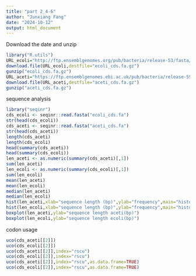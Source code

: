 ```yaml
---
title: "part 2_4-6"
author: "Junxiang Fang"
date: "2024-10-12"
output: html_document
---
```

Download the date and unzip
```r
library("R.utils")
URL_ecoli="http://ftp.ensemblgenomes.org/pub/bacteria/release-53/fasta/bacteria_0_collection/escherichia_coli_str_k_12_substr_mg1655_gca_000005845/cds/Escherichia_coli_str_k_12_substr_mg1655_gca_000005845.ASM584v2.cds.all.fa.gz"
download.file(URL_ecoli,destfile="ecoli_cds.fa.gz")
gunzip("ecoli_cds.fa.gz")
URL_aceti="https://ftp.ensemblgenomes.ebi.ac.uk/pub/bacteria/release-59/fasta/bacteria_80_collection/acetobacter_aceti_gca_002005445/cds/Acetobacter_aceti_gca_002005445.ASM200544v1.cds.all.fa.gz"
download.file(URL_aceti,destfile="aceti_cds.fa.gz")
gunzip("aceti_cds.fa.gz")
```
sequence analysis
```r
library("seqinr")
cds_ecoli <- seqinr::read.fasta("ecoli_cds.fa")
str(head(cds_ecoli))
cds_aceti <- seqinr::read.fasta("aceti_cds.fa")
str(head(cds_aceti))
length(cds_aceti)
length(cds_ecoli)
head(summary(cds_aceti))
head(summary(cds_ecoli))
len_aceti <- as.numeric(summary(cds_aceti)[,1])
sum(len_aceti)
len_ecoli <- as.numeric(summary(cds_ecoli)[,1])
sum(len_ecoli)
mean(len_aceti)
mean(len_ecoli)
median(len_aceti)
median(len_ecoli)
hist(len_aceti,xlab="sequence length (bp)",ylab="frequency",main="histogram of coding sequence length(aceti)")
hist(len_ecoli,xlab="sequence length (bp)",ylab="frequency",main="histogram of coding sequence length(ecoli)")
boxplot(len_aceti,ylab="sequence length aceti(bp)")
boxplot(len_ecoli,ylab="sequence length ecoli(bp)")
```
codon usage
```r
uco(cds_aceti[[2]])
uco(cds_ecoli[[2]])
uco(cds_aceti[[2]],index="rscu")
uco(cds_ecoli[[2]],index="rscu")
uco(cds_aceti[[2]],index="rscu",as.data.frame=TRUE)
uco(cds_ecoli[[2]],index="rscu",as.data.frame=TRUE)

```

